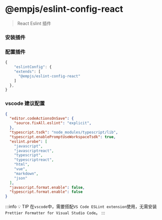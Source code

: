 # @empjs/eslint-config-react
> React Eslint 插件

### 安装插件

<PackageManagerTabs command="add @empjs/eslint-config-react -D" />

### 配置插件
```ts title="package.json"
{
    "eslintConfig": {
    "extends": [
      "@empjs/eslint-config-react"
    ]
  },
}
```

### vscode 建议配置
```json title=".vscode/settings.json"
{
  "editor.codeActionsOnSave": {
    "source.fixAll.eslint": "explicit",
  },
  "typescript.tsdk": "node_modules/typescript/lib",
  "typescript.enablePromptUseWorkspaceTsdk": true,
  "eslint.probe": [
    "javascript",
    "javascriptreact",
    "typescript",
    "typescriptreact",
    "html",
    "vue",
    "markdown",
    "json"
  ],
  "javascript.format.enable": false,
  "typescript.format.enable": false
}
```

:::info 💡 TIP
在`vscode`中，需要搭配`VS Code ESLint extension`使用，无需安装`Prettier Formatter for Visual Studio Code`。
:::